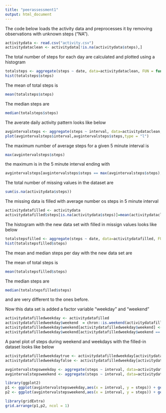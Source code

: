 ```yaml
---
title: "peerassessment1"
output: html_document
---
```


The code below loads the activity data and preprocesses it by removing observations with unknown steps ("NA").


```r
activitydata <- read.csv("activity.csv")
activitydataclean <- activitydata[!is.na(activitydata$steps),]
```

The total number of steps for each day are calculated and plotted using a histogram
```r
totalsteps <- aggregate(steps ~ date, data=activitydataclean, FUN = function(x) c(S = sum(x)))
hist(totalsteps$steps)
```
The mean of total steps is
```r
mean(totalsteps$steps)
```

The median steps are

```r
median(totalsteps$steps)
```

The averate daily activity pattern looks like below
```r
avgintervalsteps <- aggregate(steps ~ interval, data=activitydataclean, FUN = function(x) c(M = mean(x)))
plot(avgintervalsteps$interval,avgintervalsteps$steps,type = "l")
```

The maximum number of average steps for a given 5 minute interval is

```r
max(avgintervalsteps$steps)
```

the maximum is in the 5 minute interval ending with

```r
avgintervalsteps[avgintervalsteps$steps == max(avgintervalsteps$steps), 1]
```

The total number of missing values in the dataset are 
```r
sum(is.na(activitydata$steps))
```

The missing data is filled with average number os steps in 5 minute interval
```r
activitydatafilled <- activitydata
activitydatafilled$steps[is.na(activitydata$steps)]=mean(activitydataclean$steps)

```

The histogram with the new data set with filled in missign values looks like below

```r
totalstepsfilled <- aggregate(steps ~ date, data=activitydatafilled, FUN = function(x) c(S = sum(x), A= mean(x), M = median(x)))
hist(totalstepsfilled$steps)
```

The mean and median steps per day with the new data set are

The mean of total steps is
```r
mean(totalstepsfilled$steps)
```

The median steps are

```r
median(totalstepsfilled$steps)
```

and are very different to the ones before. 


Now this data set is added a factor variable "weekday" and "weekend"

```r
activitydatafilledweekday <- activitydatafilled
activitydatafilledweekday$weekend  = chron::is.weekend(activitydatafilledweekday$date)
activitydatafilledweekday$weekend[activitydatafilledweekday$weekend] <- "weekend"
activitydatafilledweekday$weekend[activitydatafilledweekday$weekend == "FALSE"] <- "weekday"
```

A panel plot of steps during weekend and weekdays with the filled-in dataset looks like below

```r
activitydatafilledweekdaytrue <- activitydatafilledweekday[activitydatafilledweekday$weekend == "weekday",]
activitydatafilledweekdayfalse <- activitydatafilledweekday[activitydatafilledweekday$weekend == "weekend",]

avgintervalstepsweekday <- aggregate(steps ~ interval, data=activitydatafilledweekdaytrue, FUN = function(x) c(M = mean(x)))
avgintervalstepsweekend <- aggregate(steps ~ interval, data=activitydatafilledweekdayfalse, FUN = function(x) c(M = mean(x)))

library(ggplot2)
p1 <- ggplot(avgintervalstepsweekday,aes(x = interval, y = steps)) + geom_line() + ggtitle("Weekday")
p2 <- ggplot(avgintervalstepsweekend,aes(x = interval, y = steps)) + geom_line() + ggtitle("Weekend")

library(gridExtra)
grid.arrange(p1,p2, ncol = 1)

```



